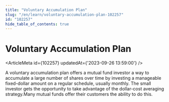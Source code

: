 ```yaml
---
title: "Voluntary Accumulation Plan"
slug: "/en/learn/voluntary-accumulation-plan-102257"
id: "102257"
hide_table_of_contents: true
---
```



# Voluntary Accumulation Plan

<ArticleMeta id={102257} updatedAt={'2023-09-26 13:59:00'} />
<div className='border-solid border-b border-t-0 my-4 border-[var(--ifm-color-gray-300)]' />

A voluntary accumulation plan offers a mutual fund investor a way to accumulate a large number of shares over time by investing a manageable fixed-dollar amount on a regular schedule, usually monthly. The small investor gets the opportunity to take advantage of the dollar-cost averaging strategy.Many mutual funds offer their customers the ability to do this.
